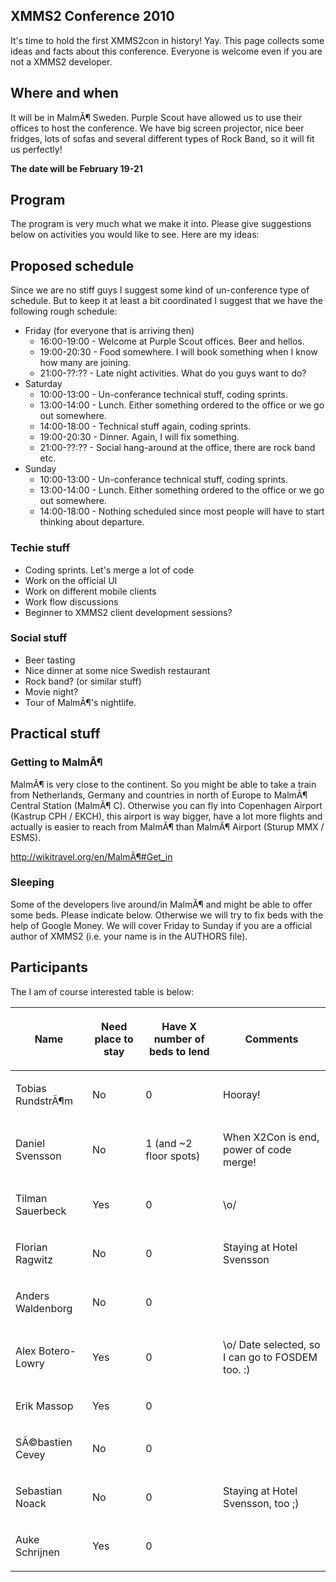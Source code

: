 == XMMS2 Conference 2010 ==
It's time to hold the first XMMS2con in history! Yay. This page collects some ideas and facts about this conference. Everyone is welcome even if you are not a XMMS2 developer.

== Where and when ==
It will be in MalmÃ¶ Sweden. Purple Scout have allowed us to use their offices to host the conference. We have big screen projector, nice beer fridges, lots of sofas and several different types of Rock Band, so it will fit us perfectly!

'''The date will be February 19-21'''

== Program ==
The program is very much what we make it into. Please give suggestions below on activities you would like to see. Here are my ideas:

== Proposed schedule ==
Since we are no stiff guys I suggest some kind of un-conference type of schedule. But to keep it at least a bit coordinated I suggest that we have the following rough schedule:

* Friday (for everyone that is arriving then)
** 16:00-19:00 - Welcome at Purple Scout offices. Beer and hellos.
** 19:00-20:30 - Food somewhere. I will book something when I know how many are joining.
** 21:00-??:?? - Late night activities. What do you guys want to do?
* Saturday
** 10:00-13:00 - Un-conferance technical stuff, coding sprints.
** 13:00-14:00 - Lunch. Either something ordered to the office or we go out somewhere.
** 14:00-18:00 - Technical stuff again, coding sprints.
** 19:00-20:30 - Dinner. Again, I will fix something.
** 21:00-??:?? - Social hang-around at the office, there are rock band etc.
* Sunday
** 10:00-13:00 - Un-conferance technical stuff, coding sprints.
** 13:00-14:00 - Lunch. Either something ordered to the office or we go out somewhere.
** 14:00-18:00 - Nothing scheduled since most people will have to start thinking about departure.

=== Techie stuff ===
* Coding sprints. Let's merge a lot of code
* Work on the official UI
* Work on different mobile clients
* Work flow discussions
* Beginner to XMMS2 client development sessions?

=== Social stuff ===
* Beer tasting
* Nice dinner at some nice Swedish restaurant
* Rock band? (or similar stuff)
* Movie night?
* Tour of MalmÃ¶'s nightlife.

== Practical stuff ==

=== Getting to MalmÃ¶ ===
MalmÃ¶ is very close to the continent. So you might be able to take a train from Netherlands, Germany and countries in north of Europe to MalmÃ¶ Central Station (MalmÃ¶ C). Otherwise you can fly into Copenhagen Airport (Kastrup CPH / EKCH), this airport is way bigger, have a lot more flights and actually is easier to reach from MalmÃ¶ than MalmÃ¶ Airport (Sturup MMX / ESMS).

http://wikitravel.org/en/MalmÃ¶#Get_in

=== Sleeping ===
Some of the developers live around/in MalmÃ¶ and might be able to offer some beds. Please indicate below. Otherwise we will try to fix beds with the help of Google Money. We will cover Friday to Sunday if you are a official author of XMMS2 (i.e. your name is in the AUTHORS file).

== Participants ==

The I am of course interested table is below:

{| class="wikitable" style="margin: 1em auto 1em auto;"
|+
! Name
! Need place to stay
! Have X number of beds to lend
! Comments
|-
| Tobias RundstrÃ¶m 
| No 
| 0 
| Hooray!
|-
| Daniel Svensson
| No
| 1 (and ~2 floor spots)
| When X2Con is end, power of code merge!
|-
| Tilman Sauerbeck
| Yes
| 0
| \o/
|-
| Florian Ragwitz
| No
| 0
| Staying at Hotel Svensson
|-
| Anders Waldenborg
| No
| 0
| 
|-
| Alex Botero-Lowry
| Yes
| 0
| \o/ Date selected, so I can go to FOSDEM too. :)
|-
| Erik Massop
| Yes
| 0
| 
|-
| SÃ©bastien Cevey
| No
| 0
|
|-
| Sebastian Noack
| No
| 0
| Staying at Hotel Svensson, too ;)
|-
| Auke Schrijnen
| Yes
| 0
|
|}